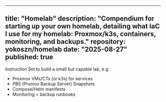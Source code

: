 
---
title: "Homelab"
description: "Compendium for starting up your own homelab, detailing what IaC I use for my homelab: Proxmox/k3s, containers, monitoring, and backups."
repository: yokoszn/homelab
date: "2025-08-27"
published: true
---
Instruction Set to build a small but capable lab, e.g:
- Proxmox VMs/CTs (or k3s) for services
- PBS (Promox Backup Server) Snapshots
- Compose/Helm manifests  
- Monitoring + backup runbooks
